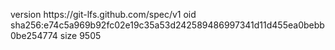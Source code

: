 version https://git-lfs.github.com/spec/v1
oid sha256:e74c5a969b92fc02e19c35a53d242589486997341d11d455ea0bebb0be254774
size 9505

